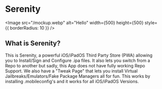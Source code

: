 
<Head>
  <title>Serenity</title>
  <meta name="description" content="Download Serenity Here"/>
  <meta property="og:description" content="Download Serenity Here"/>

</Head>

# Serenity

<Image src="/mockup.webp" alt="Hello" width={500} height={500} style={{ borderRadius: 10 }} />

## What is Serenity?

This is Serenity, a powerful iOS/iPadOS Third Party Store (PWA) allowing you to Install/Sign and Configure .ipa files. It also lets you switch from a Repo to another but sadly, this App does not have fully working Repo Support. We also have a "Tweak Page" that lets you install Virtual Jailbreaks/Emulators/Fake Package Managers all for fun. This works by installing .mobileconfig's and it works for all iOS/iPadOS Versions.

